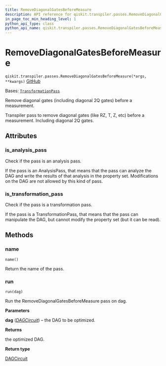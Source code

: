 ```yaml
---
title: RemoveDiagonalGatesBeforeMeasure
description: API reference for qiskit.transpiler.passes.RemoveDiagonalGatesBeforeMeasure
in_page_toc_min_heading_level: 1
python_api_type: class
python_api_name: qiskit.transpiler.passes.RemoveDiagonalGatesBeforeMeasure
---
```


# RemoveDiagonalGatesBeforeMeasure

<span id="qiskit.transpiler.passes.RemoveDiagonalGatesBeforeMeasure" />

`qiskit.transpiler.passes.RemoveDiagonalGatesBeforeMeasure(*args, **kwargs)` [GitHub](https://github.com/qiskit/qiskit/tree/stable/0.25/qiskit/transpiler/passes/optimization/remove_diagonal_gates_before_measure.py "view source code")

Bases: [`TransformationPass`](qiskit.transpiler.TransformationPass "qiskit.transpiler.basepasses.TransformationPass")

Remove diagonal gates (including diagonal 2Q gates) before a measurement.

Transpiler pass to remove diagonal gates (like RZ, T, Z, etc) before a measurement. Including diagonal 2Q gates.

## Attributes

<span id="qiskit.transpiler.passes.RemoveDiagonalGatesBeforeMeasure.is_analysis_pass" />

### is\_analysis\_pass

Check if the pass is an analysis pass.

If the pass is an AnalysisPass, that means that the pass can analyze the DAG and write the results of that analysis in the property set. Modifications on the DAG are not allowed by this kind of pass.

<span id="qiskit.transpiler.passes.RemoveDiagonalGatesBeforeMeasure.is_transformation_pass" />

### is\_transformation\_pass

Check if the pass is a transformation pass.

If the pass is a TransformationPass, that means that the pass can manipulate the DAG, but cannot modify the property set (but it can be read).

## Methods

### name

<span id="qiskit.transpiler.passes.RemoveDiagonalGatesBeforeMeasure.name" />

`name()`

Return the name of the pass.

### run

<span id="qiskit.transpiler.passes.RemoveDiagonalGatesBeforeMeasure.run" />

`run(dag)`

Run the RemoveDiagonalGatesBeforeMeasure pass on dag.

**Parameters**

**dag** ([*DAGCircuit*](qiskit.dagcircuit.DAGCircuit "qiskit.dagcircuit.DAGCircuit")) – the DAG to be optimized.

**Returns**

the optimized DAG.

**Return type**

[DAGCircuit](qiskit.dagcircuit.DAGCircuit "qiskit.dagcircuit.DAGCircuit")

